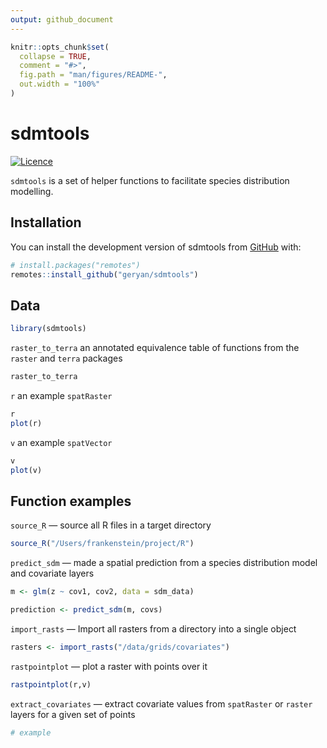 ```yaml
---
output: github_document
---
```


<!-- README.md is generated from README.Rmd. Please edit that file -->

```r
knitr::opts_chunk$set(
  collapse = TRUE,
  comment = "#>",
  fig.path = "man/figures/README-",
  out.width = "100%"
)
```

# sdmtools

<!-- badges: start -->
[![Licence](https://img.shields.io/github/license/Ileriayo/markdown-badges?style=for-the-badge)](./LICENSE)
<!-- badges: end -->

`sdmtools` is a set of helper functions to facilitate species distribution modelling.

## Installation

You can install the development version of sdmtools from [GitHub](https://github.com/) with:

``` r
# install.packages("remotes")
remotes::install_github("geryan/sdmtools")
```

## Data
```r
library(sdmtools)
```


`raster_to_terra` an annotated equivalence table of functions from the `raster` and `terra` packages
```r
raster_to_terra
```


`r` an example `spatRaster`
```r
r
plot(r)
```

`v` an example `spatVector`
```r
v
plot(v)
```

## Function examples

`source_R` — source all R files in a target directory
```r
source_R("/Users/frankenstein/project/R")
```



`predict_sdm` — made a spatial prediction from a species distribution model and covariate layers
```r
m <- glm(z ~ cov1, cov2, data = sdm_data)

prediction <- predict_sdm(m, covs)
```

`import_rasts` — Import all rasters from a directory into a single object
```r
rasters <- import_rasts("/data/grids/covariates")
```

`rastpointplot` — plot a raster with points over it
```r
rastpointplot(r,v)
```

`extract_covariates` — extract covariate values from `spatRaster` or `raster` layers for a given set of points
```r
# example
```



